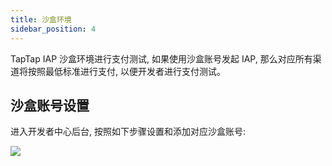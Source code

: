 ```yaml
---
title: 沙盒环境
sidebar_position: 4
---
```


TapTap IAP 沙盒环境进行支付测试, 如果使用沙盒账号发起 IAP, 那么对应所有渠道将按照最低标准进行支付, 以便开发者进行支付测试。

## 沙盒账号设置
进入开发者中心后台, 按照如下步骤设置和添加对应沙盒账号:

![](https://img.tapimg.com/market/images/7309efbf7c1971d44c73a53494193bb4.png)

